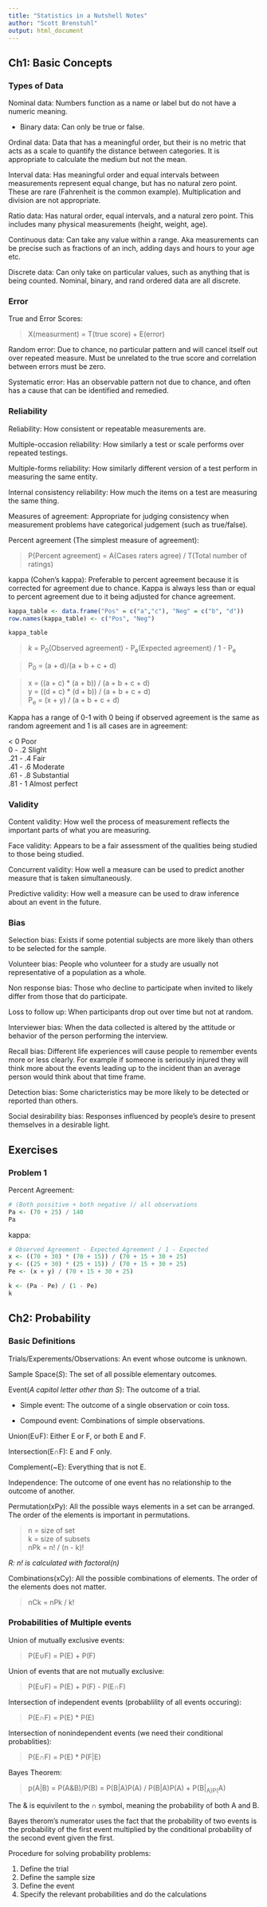 ```yaml
---
title: "Statistics in a Nutshell Notes"
author: "Scott Brenstuhl"
output: html_document
---
```


## Ch1: Basic Concepts

### Types of Data

Nominal data: Numbers function as a name or label but do not have a numeric
meaning.

- Binary data: Can only be true or false.
    
Ordinal data: Data that has a meaningful order, but their is no metric that acts
as a scale to quantify the distance between categories. It is appropriate to 
calculate the medium but not the mean.

Interval data: Has meaningful order and equal intervals between measurements
represent equal change, but has no natural zero point. These are rare 
(Fahrenheit is the common example). Multiplication and division are not 
appropriate.

Ratio data: Has natural order, equal intervals, and a natural zero point. This
includes many physical measurements (height, weight, age). 

Continuous data: Can take any value within a range. Aka measurements can be 
precise such as fractions of an inch, adding days and hours to your age etc.

Discrete data: Can only take on particular values, such as anything that is 
being counted. Nominal, binary, and rand ordered data are all discrete.


### Error

True and Error Scores:

> X(measurment) = T(true score) + E(error)

Random error: Due to chance, no particular pattern and will cancel itself out
over repeated measure. Must be unrelated to the true score and correlation 
between errors must be zero.

Systematic error: Has an observable pattern not due to chance, and often has
a cause that can be identified and remedied.

### Reliability

Reliability: How consistent or repeatable measurements are.

Multiple-occasion reliability: How similarly a test or scale performs over 
repeated testings.

Multiple-forms reliability: How similarly different version of a test perform in
measuring the same entity.

Internal consistency reliability: How much the items on a test are measuring the
same thing.

Measures of agreement: Appropriate for judging consistency when measurement 
problems have categorical judgement (such as true/false).

Percent agreement (The simplest measure of agreement): 

> P(Percent agreement) = A(Cases raters agree) / T(Total number of ratings)

kappa (Cohen's kappa): Preferable to percent agreement because it is corrected
for agreement due to chance. Kappa is always less than or equal to percent 
agreement due to it being adjusted for chance agreement.

```r
kappa_table <- data.frame("Pos" = c("a","c"), "Neg" = c("b", "d"))
row.names(kappa_table) <- c("Pos", "Neg")

kappa_table
```

> _k_ = P~0~(Observed agreement) - P~e~(Expected agreement) / 1 - P~e~

> P~0~ = (a + d)/(a + b + c + d)

> x = ((a + c) * (a + b)) / (a + b + c + d) </br>
> y = ((d + c) * (d + b)) / (a + b + c + d) </br>
> P~e~ = (x + y) / (a + b + c + d)

Kappa has a range of 0-1 with 0 being if observed agreement is the same as 
random agreement and 1 is all cases are in agreement:

< 0 Poor </br>
0 - .2 Slight </br>
.21 - .4 Fair </br>
.41 - .6 Moderate </br>
.61 - .8 Substantial </br>
.81 - 1 Almost perfect 

### Validity

Content validity: How well the process of measurement reflects the important
parts of what you are measuring.

Face validity: Appears to be a fair assessment of the qualities being studied to 
those being studied.

Concurrent validity: How well a measure can be used to predict another measure
that is taken simultaneously.

Predictive validity: How well a measure can be used to draw inference about an
event in the future.

### Bias

Selection bias: Exists if some potential subjects are more likely than others
to be selected for the sample.

Volunteer bias: People who volunteer for a study are usually not representative
of a population as a whole.

Non response bias: Those who decline to participate when invited to likely differ
from those that do participate.

Loss to follow up: When participants drop out over time but not at random.

Interviewer bias: When the data collected is altered by the attitude or behavior
of the person performing the interview.

Recall bias: Different life experiences will cause people to remember events
more or less clearly. For example if someone is seriously injured they will
think more about the events leading up to the incident than an average person
would think about that time frame.

Detection bias: Some charicteristics may be more likely to be detected or 
reported than others.

Social desirability bias: Responses influenced by people's desire to present 
themselves in a desirable light.


## Exercises

### Problem 1

Percent Agreement:
```r
# (Both possitive + both negative )/ all observations
Pa <- (70 + 25) / 140
Pa
```

kappa:

```r
# Observed Agreement - Expected Agreement / 1 - Expected
x <- ((70 + 30) * (70 + 15)) / (70 + 15 + 30 + 25)
y <- ((25 + 30) * (25 + 15)) / (70 + 15 + 30 + 25)
Pe <- (x + y) / (70 + 15 + 30 + 25)

k <- (Pa - Pe) / (1 - Pe)
k

```


## Ch2: Probability

### Basic Definitions

Trials/Experements/Observations: An event whose outcome is unknown.

Sample Space(_S_): The set of all possible elementary outcomes.

Event(_A capitol letter other than S_): The outcome of a trial.

- Simple event: The outcome of a single observation or coin toss.

- Compound event: Combinations of simple observations.

Union(E∪F): Either E or F, or both E and F.

Intersection(E∩F): E and F only.

Complement(~E): Everything that is not E.

Independence: The outcome of one event has no relationship to the outcome of 
another.

Permutation(xPy): All the possible ways elements in a set can be arranged. The 
order of the elements is important in permutations.

> n = size of set </br>
> k = size of subsets </br>
> nPk = n! / (n - k)!

_R: n! is calculated with factoral(n)_

Combinations(xCy): All the possible combinations of elements. The order of the 
elements does not matter.

> nCk = nPk / k!

### Probabilities of Multiple events

Union of mutually exclusive events:

> P(E∪F) = P(E) + P(F)

Union of events that are not mutually exclusive:

> P(E∪F) = P(E) + P(F) - P(E∩F)

Intersection of independent events (probablility of all events occuring):

> P(E∩F) = P(E) * P(E)

Intersection of nonindependent events (we need their conditional probablities):

> P(E∩F) = P(E) * P(F|E)

Bayes Theorem:

> p(A|B) = P(A&B)/P(B) = P(B|A)P(A) / P(B|A)P(A) + P(B|~A)P(~A)

The & is equivilent to the ∩ symbol, meaning the probability of both A and B.

Bayes therom's numerator uses the fact that the probability of two events is the
probability of the first event multiplied by the conditional probability of the 
second event given the first.

Procedure for solving probability problems:

1. Define the trial
2. Define the sample size
3. Define the event
4. Specify the relevant probabilities and do the calculations





  










